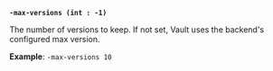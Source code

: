 <a id="kv-flag-max-versions" />

**`-max-versions (int : -1)`**

The number of versions to keep. If not set, Vault uses the backend's configured
max version.

**Example**: `-max-versions 10`